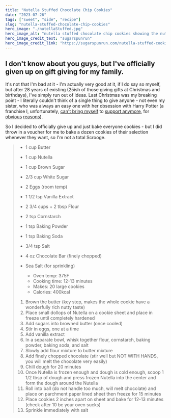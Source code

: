 ---
title: "Nutella Stuffed Chocolate Chip Cookies"
date: "2023-07-26"
tags: ["sweet", "side", "recipe"]
slug: "nutella-stuffed-chocolate-chip-cookies"
hero_image: "./nutellaStuffed.jpg"
hero_image_alt: "nutella stuffed chocolate chip cookies showing the nutella oozing out"
hero_image_credit_text: "sugarspunrun"
hero_image_credit_link: "https://sugarspunrun.com/nutella-stuffed-cookies/"
---

## I don't know about you guys, but I've officially given up on gift giving for my family.

It's not that I'm bad at it - I'm actually very good at it, if I do say so myself, but after 28 years of existing (25ish of those giving gifts at Christmas and birthdays), I've simply run out of ideas. Last Christmas was my breaking point - I literally couldn't think of a single thing to give anyone - not even my sister, who was always an easy one with her obsession with Harry Potter (a franchise I, unfortunately, [can't bring myself](https://www.nbcnews.com/feature/nbc-out/gop-senator-quotes-j-k-rowling-while-blocking-vote-lgbtq-n1231569) to [support anymore](https://glaad.org/gap/jk-rowling/), for [obvious](https://one-colorado.org/new/how-the-nyt-and-jk-rowling-influence-anti-trans-policies/) [reasons](https://www.lgbtqnation.com/2020/07/j-k-rowling-likes-tweet-supported-conversion-therapy/)).

So I decided to officially give up and just bake everyone cookies - but I did throw in a voucher for me to bake a dozen cookies of their selection whenever they want, so I'm not a total Scrooge.

> - 1 cup Butter
> - 1 cup Nutella
> - 1 cup Brown Sugar
> - 2/3 cup White Sugar
> - 2 Eggs (room temp)
> - 1 1/2 tsp Vanilla Extract
> - 2 3/4 cups + 2 tbsp Flour
> - 2 tsp Cornstarch
> - 1 tsp Baking Powder
> - 1 tsp Baking Soda
> - 3/4 tsp Salt
> - 4 oz Chocolate Bar (finely chopped)
> - Sea Salt (for sprinkling)
>
>   - Oven temp: 375F
>   - Cooking time: 12-13 minutes
>   - Makes: 20 large cookies
>   - Calories: 400kcal
>
> 1. Brown the butter (key step, makes the whole cookie have a wonderfully rich nutty taste)
> 2. Place small dollops of Nutella on a cookie sheet and place in freeze until completely hardened
> 3. Add sugars into browned butter (once cooled)
> 4. Stir in eggs, one at a time
> 5. Add vanilla extract
> 6. In a separate bowl, whisk together flour, cornstarch, baking powder, baking soda, and salt
> 7. Slowly add flour mixture to butter mixture
> 8. Add finely chopped chocolate (stir well but NOT WITH HANDS, you will melt the chocolate very easily)
> 9. Chill dough for 20 minutes
> 10. Once Nutella is frozen enough and dough is cold enough, scoop 1 1/2 tbsp of dough and press frozen Nutella into the center and form the dough around the Nutella
> 11. Roll into ball (do not handle too much, will melt chocolate) and place on parchment paper lined sheet then freeze for 15 minutes
> 12. Place cookies 2 inches apart on sheet and bake for 12-13 minutes (check after 10 bc your oven sucks)
> 13. Sprinkle immediately with salt

